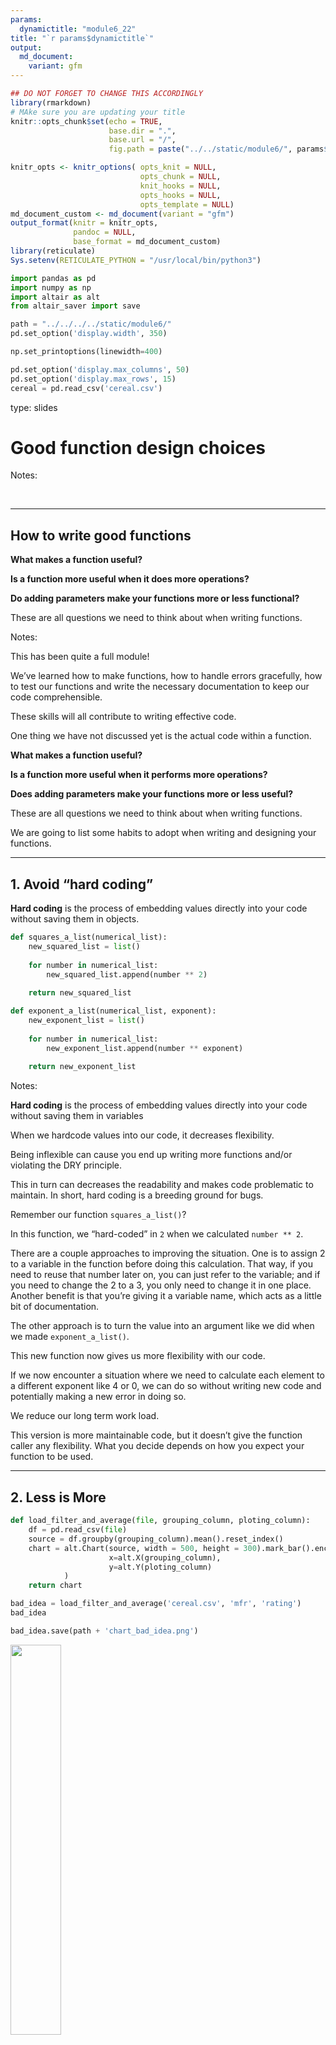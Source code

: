 ```yaml
---
params:
  dynamictitle: "module6_22"
title: "`r params$dynamictitle`"
output: 
  md_document:
    variant: gfm
---
```



```r
## DO NOT FORGET TO CHANGE THIS ACCORDINGLY 
library(rmarkdown)
# MAke sure you are updating your title 
knitr::opts_chunk$set(echo = TRUE,
                      base.dir = ".", 
                      base.url = "/",
                      fig.path = paste("../../static/module6/", params$dynamictitle,"/", sep = ""))

knitr_opts <- knitr_options( opts_knit = NULL,
                             opts_chunk = NULL,
                             knit_hooks = NULL,
                             opts_hooks = NULL,
                             opts_template = NULL)
md_document_custom <- md_document(variant = "gfm")
output_format(knitr = knitr_opts,
              pandoc = NULL,
              base_format = md_document_custom)
library(reticulate)
Sys.setenv(RETICULATE_PYTHON = "/usr/local/bin/python3")

```


```python
import pandas as pd
import numpy as np
import altair as alt
from altair_saver import save

path = "../../../../static/module6/"
pd.set_option('display.width', 350)

np.set_printoptions(linewidth=400)

pd.set_option('display.max_columns', 50)
pd.set_option('display.max_rows', 15)
cereal = pd.read_csv('cereal.csv')
```


type: slides


# Good function design choices

Notes: 

<br>

---

## How to write good functions

**What makes a function useful?**

**Is a function more useful when it does more operations?**       

**Do adding parameters make your functions more or less functional?**

These are all questions we need to think about when writing functions. 

Notes: 

This has been quite a full module!

We've learned how to make functions, how to handle errors gracefully, how to test our functions and write the necessary documentation to keep our code comprehensible.

These skills will all contribute to writing effective code.

One thing we have not discussed yet is the actual code within a function.

**What makes a function useful?**

**Is a function more useful when it performs more operations?**       

**Does adding parameters make your functions more or less useful?**

These are all questions we need to think about when writing functions. 

We are going to list some habits to adopt when writing and designing your functions. 

---

## 1. Avoid "hard coding"


**Hard coding** is the process of embedding values directly into your code without saving them in objects. 

```python
def squares_a_list(numerical_list):
    new_squared_list = list()
    
    for number in numerical_list:
        new_squared_list.append(number ** 2)
    
    return new_squared_list
```



```python
def exponent_a_list(numerical_list, exponent):
    new_exponent_list = list()
    
    for number in numerical_list:
        new_exponent_list.append(number ** exponent)
    
    return new_exponent_list
```


Notes: 

**Hard coding** is the process of embedding values directly into your code without saving them in variables 

When we hardcode values into our code, it decreases flexibility. 

Being inflexible can cause you end up writing more functions and/or violating the DRY principle. 

This in turn can decreases the readability and makes code problematic to maintain. In short, hard coding is a breeding ground for bugs. 

Remember our function `squares_a_list()`?

In this function, we "hard-coded" in `2` when we calculated  `number ** 2`. 

There are a couple approaches to improving the situation. One is to assign 2 to a variable in the function before doing this calculation. That way, if you need to reuse that number later on, you can just refer to the variable; and if you need to change the 2 to a 3, you only need to change it in one place. Another benefit is that you're giving it a variable name, which acts as a little bit of documentation. 

The other approach is to turn the value into an argument like we did when we made `exponent_a_list()`. 

This new function now gives us more flexibility with our code. 

If we now encounter a situation where we need to calculate each element to a different exponent like 4 or 0, we can do so without writing new code and potentially making a new error in doing so. 

We reduce our long term work load. 

This version is more maintainable code, but it doesn't give the function caller any flexibility. What you decide depends on how you expect your function to be used.

---

## 2. Less is More



```python
def load_filter_and_average(file, grouping_column, ploting_column):
    df = pd.read_csv(file)
    source = df.groupby(grouping_column).mean().reset_index()
    chart = alt.Chart(source, width = 500, height = 300).mark_bar().encode(
                      x=alt.X(grouping_column),
                      y=alt.Y(ploting_column)
            )
    return chart

```

```python
bad_idea = load_filter_and_average('cereal.csv', 'mfr', 'rating')
bad_idea
```


```python
bad_idea.save(path + 'chart_bad_idea.png')
```

<img src="/module6/chart_bad_idea.png"  width="40%" />

Notes:

Although it may seem useful when a function acts as a one-stop-shop that does everything you want in a single function, this also limits your ability to reuse code that lies within it. 

Ideally, functions should serve a single purpose.

For example, let's say we have a function that reads in a csv, finds the mean of each group in a column and plots a specified variable.  

Although this may seem nice, we may want to break this up into multiple smaller functions. For example, what if we don't want the plot? Perhaps the plots is just something we wanted a single time and now we are committed to it for each time we use the function. 

Another problem with this function is that the means are only printed and not returned. Thus, we have no way of accessing the statistics to use further in our code (we would have to repeat ourselves and rewrite it).


---

```python
def grouped_means(df, grouping_column):
    grouped_mean = df.groupby(grouping_column).mean().reset_index()
    return grouped_mean
```

```python
cereal_mfr = grouped_means(cereal, 'mfr')
cereal_mfr
```




Notes: 

In this case, you want to simplify the function. 

Having a function that only calculates the mean values of the groups in the specified column is much more usable. 

A preferred function would look something like this, where the input is a dataframe we have already read in, and the output is the dataframe of mean values for all the columns. 

---

```python
def plot_mean(df, grouping_column, ploting_column):
    chart = alt.Chart(df, width = 500, height = 300).mark_bar().encode(
                      x=alt.X(grouping_column),
                      y=alt.Y(ploting_column)
            )
    return chart

```

```python
plot1 = plot_mean(cereal_mfr, 'mfr', 'rating')
plot1
```
```python
plot1.save(path + 'plot_better.png')
```

<img src="/module6/plot_better.png"  width="50%" />

Notes: 

If we wanted, we could then make a second function that creates the desired plot part of the previous function. 

---

## 3. Return a single object 


```python
def load_filter_and_average(file, grouping_column, ploting_column):
    df = pd.read_csv(file)
    source = df.groupby(grouping_column).mean().reset_index()
    chart = alt.Chart(source, width = 500, height = 300).mark_bar().encode(
                      x=alt.X(grouping_column),
                      y=alt.Y(ploting_column)
            )
    return chart, source
```

```python
another_bad_idea = load_filter_and_average('cereal.csv', 'mfr', 'rating')
another_bad_idea
```


Notes: 

For the most part, we have only lightly touched on the fact that functions can return multiple objects and it's with good reason. 

Although functions are *capable* of returning multiple objects, that doesn't mean that it's the best option. 

For instance, what if we converted our function `load_filter_and_average()` so that it returns a dataframe ***and*** a plot.

---


```python
another_bad_idea[0]
```

```python
another_bad_idea[0].save(path + 'badidea1.png')
```

<img src="/module6/plot_better.png"  width="55%" />

Notes: 

Since our function returns a tuple we can obtain the plot by selecting the first element of the output.

This can be quite confusing. We would recommend separating the code into two functions and can have each one return a single object. 

It's best to think of programming functions in the same way as mathematical functions where most times, mathematical functions return a single value. 

---

## 4. Keep global variables in their global environment



```python
def grouped_means(df, grouping_column):
    grouped_mean = df.groupby(grouping_column).mean().reset_index()
    return grouped_mean
```


 
```python
cereal = pd.read_csv('cereal.csv')

def bad_grouped_means(grouping_column):
    grouped_mean = cereal.groupby(grouping_column).mean().reset_index()
    return grouped_mean
```
 


Notes: 

It's generally bad form to include objects in a function that were created outside of it. 

Take our `grouped_means()` function.

What if instead of including `df` as an input argument we just used `cereal` that we loaded earlier? 

The number one problem with doing this is now our function only works on the cereal data - it's not usable on other data. 

---



```python
bad_cereal_grouping = bad_grouped_means('mfr')
bad_cereal_grouping.head(3)
```



```python
cereal = "let's change it to a string" 
bad_cereal_grouping = bad_grouped_means('mfr')
```

```out
AttributeError: 'str' object has no attribute 'groupby'

Detailed traceback: 
  File "<string>", line 1, in <module>
  File "<string>", line 2, in bad_grouped_means
```

Notes: 

Ok let's say we still use it, then what happens? 

Although it does work, global variables have the opportunity to be altered in the global environment. 

When we change the global variable outside the function, and try to use the function again, it will refer to the new global variable and potentially no longer work.

Of course, like in any case, these habits are suggestions and not strict rules. 

There will be times where adhering to one of these may not be possible or will hinder your code instead of enhancing it. 

The rule of thumb is to ask yourself how helpful is your function if you or someone else wishes to reuse it. 

---

# Let’s apply what we learned!

Notes: 

<br>